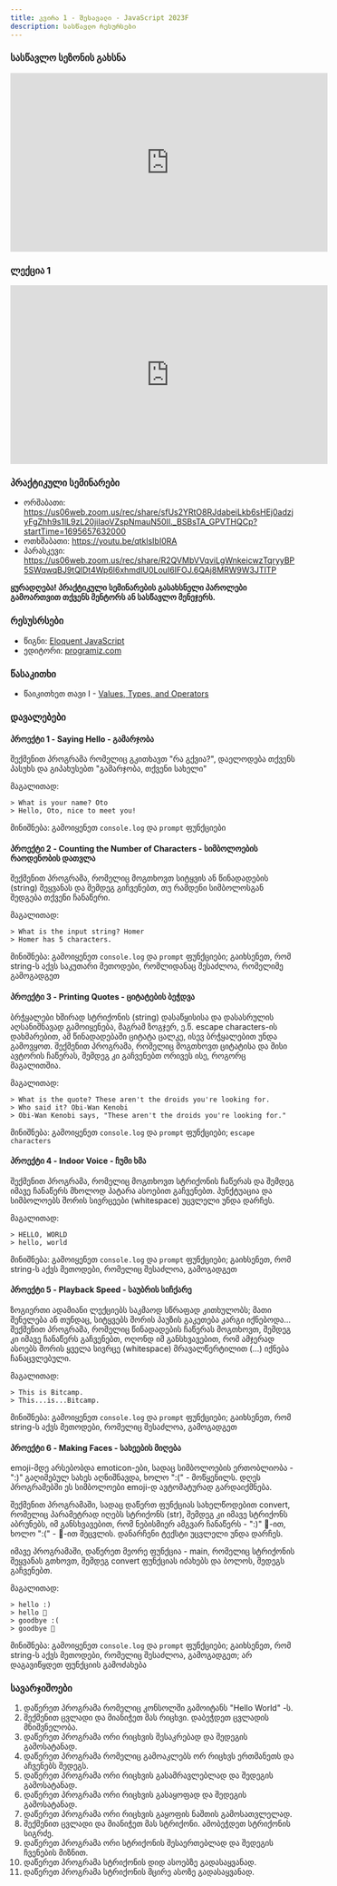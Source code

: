 ```yaml
---
title: კვირა 1 - შესავალი - JavaScript 2023F
description: სასწავლო რესურსები
---
```



### სასწავლო სეზონის გახსნა
<iframe width="560" height="315" src="https://www.youtube.com/embed/gWqSff6LvqI?si=Hv7s6wDoqbhB6Ll5" title="YouTube video player" frameborder="0" allow="accelerometer; autoplay; clipboard-write; encrypted-media; gyroscope; picture-in-picture; web-share" allowfullscreen></iframe>

### ლექცია 1
<iframe width="560" height="315"  src="https://www.youtube.com/embed/P8-j3U9x0a8?si=mhZN-XIJmlSL-Uh5" title="YouTube video player" frameborder="0" allow="accelerometer; autoplay; clipboard-write; encrypted-media; gyroscope; picture-in-picture; web-share" allowfullscreen></iframe>

### პრაქტიკული სემინარები
- ორშაბათი: https://us06web.zoom.us/rec/share/sfUs2YRtO8RJdabeiLkb6sHEj0adzjyFgZhh9s1lL9zL20jiIaoVZspNmauN50II._BSBsTA_GPVTHQCp?startTime=1695657632000
- ოთხშაბათი: https://youtu.be/qtklsIbI0RA
- პარასკევი: https://us06web.zoom.us/rec/share/R2QVMbVVqviLgWnkeicwzTqryyBP5SWqwqBJ9tQlDt4Wp6l6xhmdlU0LouI6IFOJ.6QAj8MRW9W3JTITP

**ყურადღება! პრაქტიკული სემინარების გასახსნელი პაროლები გამოართვით თქვენს მენტორს ან სასწავლო მენეჯერს.**


### რესუსრსები
- წიგნი: [Eloquent JavaScript](https://eloquentjavascript.net/)
- ედიტორი: [programiz.com](https://www.programiz.com/javascript/online-compiler/)

### წასაკითხი
- წაიკითხეთ თავი I - [Values, Types, and Operators](https://eloquentjavascript.net/01_values.html)

### დავალებები

#### პროექტი 1 - Saying Hello - გამარჯობა
შექმენით პროგრამა რომელიც გკითხავთ "რა გქვია?", დაელოდება თქვენს პასუხს და გიპახუსებთ "გამარჯობა, თქვენი სახელი"

მაგალითად:
```shell
> What is your name? Oto
> Hello, Oto, nice to meet you!
```

მინიშნება: გამოიყენეთ `console.log` და `prompt` ფუნქციები

#### პროექტი 2 - Counting the Number of Characters - სიმბოლოების რაოდენობის დათვლა
შექმენით პროგრამა, რომელიც მოგთხოვთ სიტყვის ან წინადადების (string) შეყვანას და შემდეგ გიჩვენებთ, თუ რამდენი სიმბოლოსგან შედგება თქვენი ჩანაწერი.

მაგალითად:
```shell
> What is the input string? Homer
> Homer has 5 characters.
```

მინიშნება: გამოიყენეთ `console.log` და `prompt` ფუნქციები; გაიხსენეთ, რომ string-ს აქვს საკუთარი მეთოდები, რომლიდანაც შესაძლოა, რომელიმე გამოგადგეთ

#### პროექტი 3 - Printing Quotes - ციტატების ბეჭდვა
ბრჭყალები ხშირად სტრიქონის (string) დასაწყისისა და დასასრულის აღსანიშნავად გამოიყენება, მაგრამ ზოგჯერ, ე.წ. escape characters-ის დახმარებით, ამ წინადადებაში ციტატა ცალკე, ისევ ბრჭყალებით უნდა გამოვყოთ. შექმენით პროგრამა, რომელიც მოგთხოვთ ციტატისა და მისი ავტორის ჩაწერას, შემდეგ კი გაჩვენებთ ორივეს ისე, როგორც მაგალითშია.

მაგალითად:
```shell
> What is the quote? These aren't the droids you're looking for.
> Who said it? Obi-Wan Kenobi
> Obi-Wan Kenobi says, "These aren't the droids you're looking for."
```

მინიშნება: გამოიყენეთ `console.log` და `prompt` ფუნქციები; `escape characters`

#### პროექტი 4 - Indoor Voice - ჩუმი ხმა
შექმენით პროგრამა, რომელიც მოგთხოვთ სტრიქონის ჩაწერას და შემდეგ იმავე ჩანაწერს მხოლოდ პატარა ასოებით გაჩვენებთ. პუნქტუაცია და სიმბოლოებს შორის სივრცეები (whitespace) უცვლელი უნდა დარჩეს.

მაგალითად:
```shell
> HELLO, WORLD
> hello, world
```

მინიშნება: გამოიყენეთ `console.log` და `prompt` ფუნქციები; გაიხსენეთ, რომ string-ს აქვს მეთოდები, რომელიც შესაძლოა, გამოგადგეთ

#### პროექტი 5 - Playback Speed - საუბრის სიჩქარე
ზოგიერთი ადამიანი ლექციებს საკმაოდ სწრაფად კითხულობს; მათი შენელება ან თუნდაც, სიტყვებს შორის პაუზის გაკეთება კარგი იქნებოდა... შექმენით პროგრამა, რომელიც წინადადების ჩაწერას მოგთხოვთ, შემდეგ კი იმავე ჩანაწერს გაჩვენებთ, ოღონდ იმ განსხვავებით, რომ ამჯერად ასოებს შორის ყველა სივრცე (whitespace) მრავალწერტილით (...) იქნება ჩანაცვლებული.

მაგალითად:
```shell
> This is Bitcamp.
> This...is...Bitcamp.
```

მინიშნება: გამოიყენეთ `console.log` და `prompt` ფუნქციები; გაიხსენეთ, რომ string-ს აქვს მეთოდები, რომელიც შესაძლოა, გამოგადგეთ

#### პროექტი 6 - Making Faces - სახეების მიღება
emoji-მდე არსებობდა emoticon-ები, სადაც სიმბოლოების ერთობლიობა - ":)" გაღიმებულ სახეს აღნიშნავდა, ხოლო ":(" - მოწყენილს. დღეს პროგრამებში ეს სიმბოლოები emoji-დ ავტომატურად გარდაიქმნება.

შექმენით პროგრამაში, სადაც დაწერთ ფუნქციას სახელწოდებით convert, რომელიც პარამეტრად იღებს სტრიქონს (str), შემდეგ კი იმავე სტრიქონს აბრუნებს, იმ განსხვავებით, რომ ნებისმიერ ამგვარ ჩანაწერს - ":)" 🙂-ით, ხოლო ":(" - 🙁-ით შეცვლის. დანარჩენი ტექსტი უცვლელი უნდა დარჩეს.

იმავე პროგრამაში, დაწერეთ მეორე ფუნქცია - main, რომელიც სტრიქონის შეყვანას გთხოვთ, შემდეგ convert ფუნქციას იძახებს და ბოლოს, შედეგს გაჩვენებთ.

მაგალითად:
```shell
> hello :)
> hello 🙂
> goodbye :(
> goodbye 🙁
```

მინიშნება: გამოიყენეთ `console.log` და `prompt` ფუნქციები; გაიხსენეთ, რომ string-ს აქვს მეთოდები, რომელიც შესაძლოა, გამოგადგეთ; არ დაგავიწყდეთ ფუნქციის გამოძახება

### სავარჯიშოები

1. დაწერეთ პროგრამა რომელიც კონსოლში გამოიტანს "Hello World" -ს.
2. შექმენით ცვლადი და მიანიჭეთ მას რიცხვი. დაბეჭდეთ ცვლადის მნიშვნელობა.
3. დაწერეთ პროგრამა ორი რიცხვის შესაკრებად და შედეგის გამოსატანად.
4. დაწერეთ პროგრამა რომელიც გამოაკლებს ორ რიცხვს ერთმანეთს და აჩვენებს შედეგს.
5. დაწერეთ პროგრამა ორი რიცხვის გასამრავლებლად და შედეგის გამოსატანად.
6. დაწერეთ პროგრამა ორი რიცხვის გასაყოფად და შედეგის გამოსატანად.
7. დაწერეთ პროგრამა ორი რიცხვის გაყოფის ნაშთის გამოსათვლელად.
8. შექმენით ცვლადი და მიანიჭეთ მას სტრიქონი. ამობეჭდეთ სტრიქონის სიგრძე.
9. დაწერეთ პროგრამა ორი სტრიქონის შესაერთებლად და შედეგის ჩვენების მიზნით.
10. დაწერეთ პროგრამა სტრიქონის დიდ ასოებზე გადასაყვანად.
11. დაწერეთ პროგრამა სტრიქონის მცირე ასოზე გადასაყვანად.
